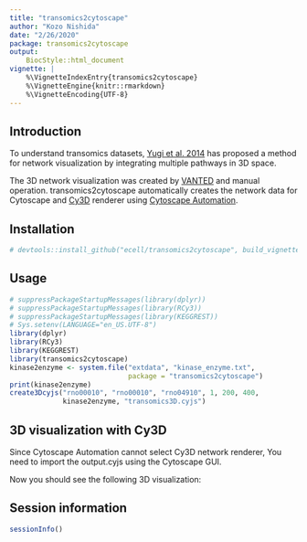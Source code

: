 ```yaml
---
title: "transomics2cytoscape"
author: "Kozo Nishida"
date: "2/26/2020"
package: transomics2cytoscape
output:
    BiocStyle::html_document
vignette: |
    %\VignetteIndexEntry{transomics2cytoscape}
    %\VignetteEngine{knitr::rmarkdown}
    %\VignetteEncoding{UTF-8}
---
```


## Introduction

To understand transomics datasets, [Yugi et al.
2014](https://pubmed.ncbi.nlm.nih.gov/25131207)
has proposed a method for network visualization
by integrating multiple pathways in 3D space.

The 3D network visualization was created by
[VANTED](https://pubmed.ncbi.nlm.nih.gov/23140568)
and manual operation. transomics2cytoscape automatically
creates the network data for Cytoscape and
[Cy3D](http://apps.cytoscape.org/apps/cy3d) renderer
using
[Cytoscape Automation](https://pubmed.ncbi.nlm.nih.gov/31477170).

## Installation

```R
# devtools::install_github("ecell/transomics2cytoscape", build_vignettes = TRUE)
```

## Usage

```r
# suppressPackageStartupMessages(library(dplyr))
# suppressPackageStartupMessages(library(RCy3))
# suppressPackageStartupMessages(library(KEGGREST))
# Sys.setenv(LANGUAGE="en_US.UTF-8") 
library(dplyr)
library(RCy3)
library(KEGGREST)
library(transomics2cytoscape)
kinase2enzyme <- system.file("extdata", "kinase_enzyme.txt",
                             package = "transomics2cytoscape")
print(kinase2enzyme)
create3Dcyjs("rno00010", "rno00010", "rno04910", 1, 200, 400,
             kinase2enzyme, "transomics3D.cyjs")
```

## 3D visualization with Cy3D

Since Cytoscape Automation cannot select Cy3D network renderer,
You need to import the output.cyjs using the Cytoscape GUI.

Now you should see the following 3D visualization:


## Session information {.unnumbered}

```r
sessionInfo()
```